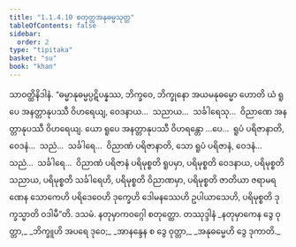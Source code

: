 ```yaml
---
title: "1.1.4.10 စတုတ္ထအနုဓမ္မသုတ္တ"
tableOfContents: false
sidebar:
  order: 2
type: "tipitaka"
basket: "su"
book: "khan"
---
```



<DynamicBreadcrumb />

<Division number="42" book="khan">

<Paragraph number="187" book="khan">
သာဝတ္ထိနိဒါနံ. “ဓမ္မာနုဓမ္မပ္ပဋိပန္နဿ, ဘိက္ခဝေ, ဘိက္ခုနော အယမနုဓမ္မော ဟောတိ ယံ ရူပေ အနတ္တာနုပဿီ ဝိဟရေယျ, ဝေဒနာယ…  သညာယ…  သင်္ခါရေသု…  ဝိညာဏေ အနတ္တာနုပဿီ ဝိဟရေယျ. ယော ရူပေ အနတ္တာနုပဿီ ဝိဟရန္တော …ပေ…  ရူပံ ပရိဇာနာတိ, ဝေဒနံ…  သညံ…  သင်္ခါရေ…  ဝိညာဏံ ပရိဇာနာတိ, သော ရူပံ ပရိဇာနံ, ဝေဒနံ…  သညံ…  သင်္ခါရေ…  ဝိညာဏံ ပရိဇာနံ ပရိမုစ္စတိ ရူပမှာ, ပရိမုစ္စတိ ဝေဒနာယ, ပရိမုစ္စတိ သညာယ, ပရိမုစ္စတိ သင်္ခါရေဟိ, ပရိမုစ္စတိ ဝိညာဏမှာ, ပရိမုစ္စတိ ဇာတိယာ ဇရာမရဏေန သောကေဟိ ပရိဒေဝေဟိ ဒုက္ခေဟိ ဒေါမနဿေဟိ ဥပါယာသေဟိ, ပရိမုစ္စတိ ဒုက္ခသ္မာတိ ဝဒါမီ”တိ.

</Paragraph>
</Division>

<Paragraph number="188" type="center" book="khan">
ဒသမံ.



</Paragraph>

<Paragraph number="189" type="center" book="khan">
နတုမှာကဝဂ္ဂေါ စတုတ္ထော.



</Paragraph>

<Paragraph number="190" type="center" book="khan">
တဿုဒ္ဒါနံ


</Paragraph>

<Paragraph number="191" type="verses" book="khan">
_နတုမှာကေန ဒွေ ဝုတ္တာ,_  
_ဘိက္ခူဟိ အပရေ ဒုဝေ;_  
_အာနန္ဒေန စ ဒွေ ဝုတ္တာ,_  
_အနုဓမ္မေဟိ ဒွေ ဒုကာတိ._
</Paragraph>